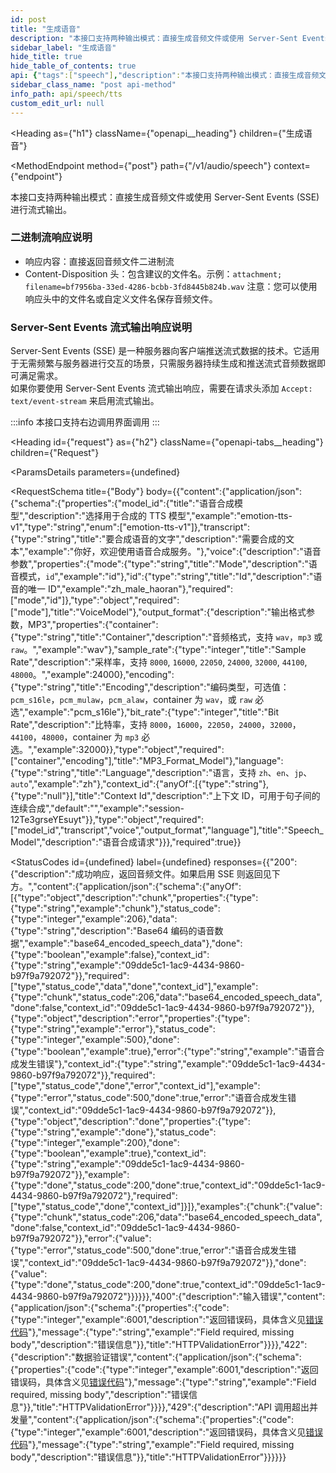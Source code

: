 ```yaml
---
id: post
title: "生成语音"
description: "本接口支持两种输出模式：直接生成音频文件或使用 Server-Sent Events (SSE) 进行流式输出。"
sidebar_label: "生成语音"
hide_title: true
hide_table_of_contents: true
api: {"tags":["speech"],"description":"本接口支持两种输出模式：直接生成音频文件或使用 Server-Sent Events (SSE) 进行流式输出。\n### 二进制流响应说明\n  - 响应内容：直接返回音频文件二进制流\n  - Content-Disposition 头：包含建议的文件名。示例：`attachment; filename=bf7956ba-33ed-4286-bcbb-3fd8445b824b.wav`\n  注意：您可以使用响应头中的文件名或自定义文件名保存音频文件。\n### Server-Sent Events 流式输出响应说明\n  Server-Sent Events (SSE) 是一种服务器向客户端推送流式数据的技术。它适用于无需频繁与服务器进行交互的场景，只需服务器持续生成和推送流式音频数据即可满足需求。   \n  如果你要使用 Server-Sent Events 流式输出响应，需要在请求头添加 `Accept: text/event-stream` 来启用流式输出。\n\n:::info\n    本接口支持右边调用界面调用\n:::\n","operationId":"post","requestBody":{"content":{"application/json":{"schema":{"properties":{"model_id":{"title":"语音合成模型","description":"选择用于合成的 TTS 模型","example":"emotion-tts-v1","type":"string","enum":["emotion-tts-v1"]},"transcript":{"type":"string","title":"要合成语音的文字","description":"需要合成的文本","example":"你好，欢迎使用语音合成服务。"},"voice":{"description":"语音参数","properties":{"mode":{"type":"string","title":"Mode","description":"语音模式，`id`","example":"id"},"id":{"type":"string","title":"Id","description":"语音的唯一 ID","example":"zh_male_haoran"},"required":["mode","id"]},"type":"object","required":["mode"],"title":"VoiceModel"},"output_format":{"description":"输出格式参数，MP3","properties":{"container":{"type":"string","title":"Container","description":"音频格式，支持 `wav`，`mp3` 或 `raw`。","example":"wav"},"sample_rate":{"type":"integer","title":"Sample Rate","description":"采样率，支持 `8000`, `16000`, `22050`, `24000`, `32000`, `44100`, `48000`。","example":24000},"encoding":{"type":"string","title":"Encoding","description":"编码类型，可选值：`pcm_s16le`，`pcm_mulaw`，`pcm_alaw`，container 为 `wav`，或 `raw` 必选","example":"pcm_s16le"},"bit_rate":{"type":"integer","title":"Bit Rate","description":"比特率，支持 `8000`，`16000`，`22050`，`24000`，`32000`，`44100`，`48000`，container 为 `mp3` 必选。","example":32000}},"type":"object","required":["container","encoding"],"title":"MP3_Format_Model"},"language":{"type":"string","title":"Language","description":"语言，支持 `zh`、`en`、`jp`、`auto`","example":"zh"},"context_id":{"anyOf":[{"type":"string"},{"type":"null"}],"title":"Context Id","description":"上下文 ID，可用于句子间的连续合成","default":"","example":"session-12Te3grseYEsuyt"}},"type":"object","required":["model_id","transcript","voice","output_format","language"],"title":"Speech_Model","description":"语音合成请求"}}},"required":true},"responses":{"200":{"description":"成功响应，返回音频文件。如果启用 SSE 则返回见下方。","content":{"application/json":{"schema":{"anyOf":[{"type":"object","description":"chunk","properties":{"type":{"type":"string","example":"chunk"},"status_code":{"type":"integer","example":206},"data":{"type":"string","description":"Base64 编码的语音数据","example":"base64_encoded_speech_data"},"done":{"type":"boolean","example":false},"context_id":{"type":"string","example":"09dde5c1-1ac9-4434-9860-b97f9a792072"}},"required":["type","status_code","data","done","context_id"],"example":{"type":"chunk","status_code":206,"data":"base64_encoded_speech_data","done":false,"context_id":"09dde5c1-1ac9-4434-9860-b97f9a792072"}},{"type":"object","description":"error","properties":{"type":{"type":"string","example":"error"},"status_code":{"type":"integer","example":500},"done":{"type":"boolean","example":true},"error":{"type":"string","example":"语音合成发生错误"},"context_id":{"type":"string","example":"09dde5c1-1ac9-4434-9860-b97f9a792072"}},"required":["type","status_code","done","error","context_id"],"example":{"type":"error","status_code":500,"done":true,"error":"语音合成发生错误","context_id":"09dde5c1-1ac9-4434-9860-b97f9a792072"}},{"type":"object","description":"done","properties":{"type":{"type":"string","example":"done"},"status_code":{"type":"integer","example":200},"done":{"type":"boolean","example":true},"context_id":{"type":"string","example":"09dde5c1-1ac9-4434-9860-b97f9a792072"}},"example":{"type":"done","status_code":200,"done":true,"context_id":"09dde5c1-1ac9-4434-9860-b97f9a792072"},"required":["type","status_code","done","context_id"]}]},"examples":{"chunk":{"value":{"type":"chunk","status_code":206,"data":"base64_encoded_speech_data","done":false,"context_id":"09dde5c1-1ac9-4434-9860-b97f9a792072"}},"error":{"value":{"type":"error","status_code":500,"done":true,"error":"语音合成发生错误","context_id":"09dde5c1-1ac9-4434-9860-b97f9a792072"}},"done":{"value":{"type":"done","status_code":200,"done":true,"context_id":"09dde5c1-1ac9-4434-9860-b97f9a792072"}}}}}},"400":{"description":"输入错误","content":{"application/json":{"schema":{"properties":{"code":{"type":"integer","example":6001,"description":"返回错误码，具体含义见[错误代码](/api/errors)"},"message":{"type":"string","example":"Field required, missing body","description":"错误信息"}},"title":"HTTPValidationError"}}}},"422":{"description":"数据验证错误","content":{"application/json":{"schema":{"properties":{"code":{"type":"integer","example":6001,"description":"返回错误码，具体含义见[错误代码](/api/errors)"},"message":{"type":"string","example":"Field required, missing body","description":"错误信息"}},"title":"HTTPValidationError"}}}},"429":{"description":"API 调用超出并发量","content":{"application/json":{"schema":{"properties":{"code":{"type":"integer","example":6001,"description":"返回错误码，具体含义见[错误代码](/api/errors)"},"message":{"type":"string","example":"Field required, missing body","description":"错误信息"}},"title":"HTTPValidationError"}}}}},"security":[{"BearerAuth":[]}],"method":"post","path":"/v1/audio/speech","servers":[{"url":"https://api.aishengyun.cn"}],"securitySchemes":{"BearerAuth":{"type":"http","scheme":"bearer","bearerFormat":"JWT"}},"jsonRequestBodyExample":{"model_id":"emotion-tts-v1","transcript":"你好，欢迎使用语音合成服务。","voice":{"mode":"id","id":"zh_male_haoran"},"output_format":{"container":"wav","sample_rate":24000,"encoding":"pcm_s16le","bit_rate":32000},"language":"zh","context_id":"string"},"info":{"title":"TTS","description":"API for aishengyun","version":"1.0.0"},"postman":{"name":"生成语音","description":{"content":"本接口支持两种输出模式：直接生成音频文件或使用 Server-Sent Events (SSE) 进行流式输出。\n### 二进制流响应说明\n  - 响应内容：直接返回音频文件二进制流\n  - Content-Disposition 头：包含建议的文件名。示例：`attachment; filename=bf7956ba-33ed-4286-bcbb-3fd8445b824b.wav`\n  注意：您可以使用响应头中的文件名或自定义文件名保存音频文件。\n### Server-Sent Events 流式输出响应说明\n  Server-Sent Events (SSE) 是一种服务器向客户端推送流式数据的技术。它适用于无需频繁与服务器进行交互的场景，只需服务器持续生成和推送流式音频数据即可满足需求。   \n  如果你要使用 Server-Sent Events 流式输出响应，需要在请求头添加 `Accept: text/event-stream` 来启用流式输出。\n\n:::info\n    本接口支持右边调用界面调用\n:::\n","type":"text/plain"},"url":{"path":["v1","audio","speech"],"host":["{{baseUrl}}"],"query":[],"variable":[]},"header":[{"key":"Content-Type","value":"application/json"},{"key":"Accept","value":"application/json"}],"method":"POST","body":{"mode":"raw","raw":"","options":{"raw":{"language":"json"}}},"auth":{"type":"bearer","bearer":[{"type":"any","value":"{{bearerToken}}","key":"token"}]}}}
sidebar_class_name: "post api-method"
info_path: api/speech/tts
custom_edit_url: null
---
```



<Heading
  as={"h1"}
  className={"openapi__heading"}
  children={"生成语音"}
>
</Heading>

<MethodEndpoint
  method={"post"}
  path={"/v1/audio/speech"}
  context={"endpoint"}
>
  
</MethodEndpoint>



本接口支持两种输出模式：直接生成音频文件或使用 Server-Sent Events (SSE) 进行流式输出。
### 二进制流响应说明
  - 响应内容：直接返回音频文件二进制流
  - Content-Disposition 头：包含建议的文件名。示例：`attachment; filename=bf7956ba-33ed-4286-bcbb-3fd8445b824b.wav`
  注意：您可以使用响应头中的文件名或自定义文件名保存音频文件。
### Server-Sent Events 流式输出响应说明
  Server-Sent Events (SSE) 是一种服务器向客户端推送流式数据的技术。它适用于无需频繁与服务器进行交互的场景，只需服务器持续生成和推送流式音频数据即可满足需求。   
  如果你要使用 Server-Sent Events 流式输出响应，需要在请求头添加 `Accept: text/event-stream` 来启用流式输出。

:::info
    本接口支持右边调用界面调用
:::


<Heading
  id={"request"}
  as={"h2"}
  className={"openapi-tabs__heading"}
  children={"Request"}
>
</Heading>

<ParamsDetails
  parameters={undefined}
>
  
</ParamsDetails>

<RequestSchema
  title={"Body"}
  body={{"content":{"application/json":{"schema":{"properties":{"model_id":{"title":"语音合成模型","description":"选择用于合成的 TTS 模型","example":"emotion-tts-v1","type":"string","enum":["emotion-tts-v1"]},"transcript":{"type":"string","title":"要合成语音的文字","description":"需要合成的文本","example":"你好，欢迎使用语音合成服务。"},"voice":{"description":"语音参数","properties":{"mode":{"type":"string","title":"Mode","description":"语音模式，`id`","example":"id"},"id":{"type":"string","title":"Id","description":"语音的唯一 ID","example":"zh_male_haoran"},"required":["mode","id"]},"type":"object","required":["mode"],"title":"VoiceModel"},"output_format":{"description":"输出格式参数，MP3","properties":{"container":{"type":"string","title":"Container","description":"音频格式，支持 `wav`，`mp3` 或 `raw`。","example":"wav"},"sample_rate":{"type":"integer","title":"Sample Rate","description":"采样率，支持 `8000`, `16000`, `22050`, `24000`, `32000`, `44100`, `48000`。","example":24000},"encoding":{"type":"string","title":"Encoding","description":"编码类型，可选值：`pcm_s16le`，`pcm_mulaw`，`pcm_alaw`，container 为 `wav`，或 `raw` 必选","example":"pcm_s16le"},"bit_rate":{"type":"integer","title":"Bit Rate","description":"比特率，支持 `8000`，`16000`，`22050`，`24000`，`32000`，`44100`，`48000`，container 为 `mp3` 必选。","example":32000}},"type":"object","required":["container","encoding"],"title":"MP3_Format_Model"},"language":{"type":"string","title":"Language","description":"语言，支持 `zh`、`en`、`jp`、`auto`","example":"zh"},"context_id":{"anyOf":[{"type":"string"},{"type":"null"}],"title":"Context Id","description":"上下文 ID，可用于句子间的连续合成","default":"","example":"session-12Te3grseYEsuyt"}},"type":"object","required":["model_id","transcript","voice","output_format","language"],"title":"Speech_Model","description":"语音合成请求"}}},"required":true}}
>
  
</RequestSchema>

<StatusCodes
  id={undefined}
  label={undefined}
  responses={{"200":{"description":"成功响应，返回音频文件。如果启用 SSE 则返回见下方。","content":{"application/json":{"schema":{"anyOf":[{"type":"object","description":"chunk","properties":{"type":{"type":"string","example":"chunk"},"status_code":{"type":"integer","example":206},"data":{"type":"string","description":"Base64 编码的语音数据","example":"base64_encoded_speech_data"},"done":{"type":"boolean","example":false},"context_id":{"type":"string","example":"09dde5c1-1ac9-4434-9860-b97f9a792072"}},"required":["type","status_code","data","done","context_id"],"example":{"type":"chunk","status_code":206,"data":"base64_encoded_speech_data","done":false,"context_id":"09dde5c1-1ac9-4434-9860-b97f9a792072"}},{"type":"object","description":"error","properties":{"type":{"type":"string","example":"error"},"status_code":{"type":"integer","example":500},"done":{"type":"boolean","example":true},"error":{"type":"string","example":"语音合成发生错误"},"context_id":{"type":"string","example":"09dde5c1-1ac9-4434-9860-b97f9a792072"}},"required":["type","status_code","done","error","context_id"],"example":{"type":"error","status_code":500,"done":true,"error":"语音合成发生错误","context_id":"09dde5c1-1ac9-4434-9860-b97f9a792072"}},{"type":"object","description":"done","properties":{"type":{"type":"string","example":"done"},"status_code":{"type":"integer","example":200},"done":{"type":"boolean","example":true},"context_id":{"type":"string","example":"09dde5c1-1ac9-4434-9860-b97f9a792072"}},"example":{"type":"done","status_code":200,"done":true,"context_id":"09dde5c1-1ac9-4434-9860-b97f9a792072"},"required":["type","status_code","done","context_id"]}]},"examples":{"chunk":{"value":{"type":"chunk","status_code":206,"data":"base64_encoded_speech_data","done":false,"context_id":"09dde5c1-1ac9-4434-9860-b97f9a792072"}},"error":{"value":{"type":"error","status_code":500,"done":true,"error":"语音合成发生错误","context_id":"09dde5c1-1ac9-4434-9860-b97f9a792072"}},"done":{"value":{"type":"done","status_code":200,"done":true,"context_id":"09dde5c1-1ac9-4434-9860-b97f9a792072"}}}}}},"400":{"description":"输入错误","content":{"application/json":{"schema":{"properties":{"code":{"type":"integer","example":6001,"description":"返回错误码，具体含义见[错误代码](/api/errors)"},"message":{"type":"string","example":"Field required, missing body","description":"错误信息"}},"title":"HTTPValidationError"}}}},"422":{"description":"数据验证错误","content":{"application/json":{"schema":{"properties":{"code":{"type":"integer","example":6001,"description":"返回错误码，具体含义见[错误代码](/api/errors)"},"message":{"type":"string","example":"Field required, missing body","description":"错误信息"}},"title":"HTTPValidationError"}}}},"429":{"description":"API 调用超出并发量","content":{"application/json":{"schema":{"properties":{"code":{"type":"integer","example":6001,"description":"返回错误码，具体含义见[错误代码](/api/errors)"},"message":{"type":"string","example":"Field required, missing body","description":"错误信息"}},"title":"HTTPValidationError"}}}}}}
>
  
</StatusCodes>


      